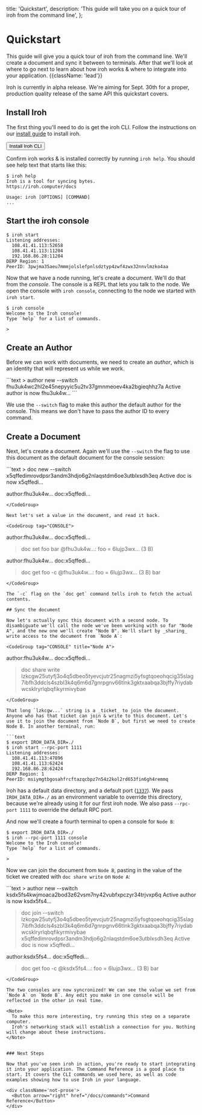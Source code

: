   title: 'Quickstart',
  description:
    'This guide will take you on a quick tour of iroh from the command line',
};

# Quickstart

This guide will give you a quick tour of iroh from the command line. We'll create a document and sync it between to terminals. After that we'll look at where to go next to learn about how iroh works & where to integrate into your application. {{className: 'lead'}}

<Note>
  Iroh is currently in alpha release. We're aiming for Sept. 30th for a proper, production quality release of the same API this quickstart covers.
</Note>

## Install Iroh

The first thing you'll need to do is get the iroh CLI. Follow the instructions on our [install guide](/docs/install) to install iroh.

<div className='not-prose'>
  <Button arrow="right" href="/docs/install">Install Iroh CLI</Button>
</div>

Confirm iroh works & is installed correctly by running `iroh help`. You should see help text that starts like this:

```text
$ iroh help
Iroh is a tool for syncing bytes.
https://iroh.computer/docs

Usage: iroh [OPTIONS] [COMMAND]
...
```

## Start the iroh console

```text
$ iroh start
Listening addresses:
  108.41.41.113:52658
  108.41.41.113:11204
  192.168.86.28:11204
DERP Region: 1
PeerID: 3pwjma35aeu7mmmjolslefpnlsdztyp4zwf4zwx32nnvlmzko4aa
```

Now that we have a node running, let's create a document. We'll do that from the _console_. The console is a REPL that lets you talk to the node. We open the console with `iroh console`, connecting to the node we started with `iroh start`.

```text
$ iroh console
Welcome to the Iroh console!
Type `help` for a list of commands.

>
```

## Create an Author

Before we can work with documents, we need to create an _author_, which is an identity that will represent us while we work.

<CodeGroup tag="CONSOLE">
```text
> author new --switch
fhu3uk4wc2hl2e45nepyyic5u2tv37gmnmeoev4ka2bgieqhhz7a
Active author is now fhu3uk4w…
```
</CodeGroup>

We use the `--switch` flag to make this author the default author for the console. This means we don't have to pass the author ID to every command.

## Create a Document

Next, let's create a document. Again we'll use the `--switch` the flag to use this document as the default document for the console session:

<CodeGroup tag="CONSOLE">
```text
> doc new --switch
x5qffedimrovdpsr3andm3hdjo6g2nlaqstdm6oe3utblxsdh3eq
Active doc is now x5qffedi…

author:fhu3uk4w… doc:x5qffedi…
> 
```
</CodeGroup>

Next let's set a value in the document, and read it back.

<CodeGroup tag="CONSOLE">
```
author:fhu3uk4w… doc:x5qffedi…
> doc set foo bar
@fhu3uk4w…: foo = 6lujp3wx… (3 B)

author:fhu3uk4w… doc:x5qffedi…
> doc get foo -c
@fhu3uk4w…: foo = 6lujp3wx… (3 B)
bar
```
</CodeGroup>

The `-c` flag on the `doc get` command tells iroh to fetch the actual contents.

## Sync the document

Now let's actually sync this document with a second node. To disambiguate we'll call the node we've been working with so far "Node A", and the new one we'll create "Node B". We'll start by _sharing_ write access to the document from `Node A`:

<CodeGroup tag="CONSOLE" title="Node A">
```
author:fhu3uk4w… doc:x5qffedi…
> doc share write
lzkcgw25utyfj3o4q5dbeo5tyevcjutr25nagmzi5yfsgtqoeohqcig35slag7ibfh3ddcls4szbl3k4q6m6d7gnrpgnv66tlnk3gktxaabqa3bjffy7riydabwcsklryrlqbqfikyrmivybae
```
</CodeGroup>

That long `lzkcgw...` string is a _ticket_ to join the document. Anyone who has that ticket can join & write to this document. Let's use it to join the document from `Node B`, but first we need to create Node B. In another terminal, run:

```text
$ export IROH_DATA_DIR=./
$ iroh start --rpc-port 1111
Listening addresses:
  108.41.41.113:47896
  108.41.41.113:62424
  192.168.86.28:62424
DERP Region: 1
PeerID: msiymgtbgosahfrcftazqcbpz7n54z2kol2rd653fin6gh4remmq
```

Iroh has a default data directory, and a default port ([`1337`](https://en.wikipedia.org/wiki/Leet)). We pass `IROH_DATA_DIR=./` as an environment variable to override this directory, because we're already using it for our first iroh node. We also pass `--rpc-port 1111` to override the default RPC port.

And now we'll create a fourth terminal to open a console for `Node B`:

```text
$ export IROH_DATA_DIR=./
$ iroh --rpc-port 1111 console
Welcome to the Iroh console!
Type `help` for a list of commands.

>
```

Now we can join the document from `Node B`, pasting in the value of the ticket we created with `doc share write` on `Node A`:

<CodeGroup tag="CONSOLE" title="Node B">
```text
> author new --switch
ksdx5fs4kwjmoaca2bod3z62vsm7ny42vubfxpczyr34trjvxp6q
Active author is now ksdx5fs4…

> doc join --switch lzkcgw25utyfj3o4q5dbeo5tyevcjutr25nagmzi5yfsgtqoeohqcig35slag7ibfh3ddcls4szbl3k4q6m6d7gnrpgnv66tlnk3gktxaabqa3bjffy7riydabwcsklryrlqbqfikyrmivybae
x5qffedimrovdpsr3andm3hdjo6g2nlaqstdm6oe3utblxsdh3eq
Active doc is now x5qffedi…

author:ksdx5fs4… doc:x5qffedi…
> doc get foo -c
@ksdx5fs4…: foo = 6lujp3wx… (3 B)
bar
```
</CodeGroup>

The two consoles are now syncronized! We can see the value we set from `Node A` on `Node B`. Any edit you make in one console will be reflected in the other in real time.

<Note>
  To make this more interesting, try running this step on a separate computer.
  Iroh's networking stack will establish a connection for you. Nothing will change about these instructions.
</Note>


### Next Steps

Now that you've seen iroh in action, you're ready to start integrating it into your application. The Command Reference is a good place to start. It covers the CLI commands we used here, as well as code examples showing how to use Iroh in your language.

<div className='not-prose'>
  <Button arrow="right" href="/docs/commands">Command Reference</Button>
</div>
